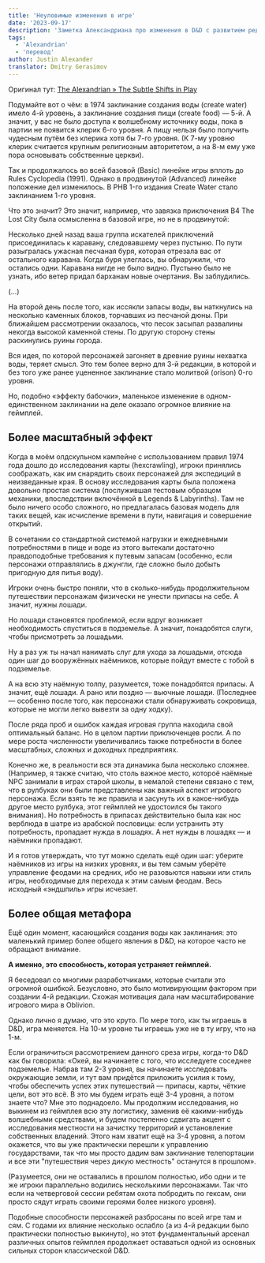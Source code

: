 ```yaml
---
title: 'Неуловимые изменения в игре'
date: '2023-09-17'
description: 'Заметка Александриана про изменения в D&D с развитием редакций #alexandrian #dnd5e #odnd #dnd #5e #difficulty #translate'
tags:
  - 'Alexandrian'
  - 'перевод'
author: Justin Alexander
translator: Dmitry Gerasimov
---
```


Оригинал тут: [The Alexandrian » The Subtle Shifts in Play](https://thealexandrian.net/wordpress/7632/roleplaying-games/the-subtle-shifts-in-play)

Подумайте вот о чём: в 1974 заклинание создания воды (create water) имело 4-й уровень, а заклинание создания пищи (create food) — 5-й. А значит, у вас не было доступа к волшебному источнику воды, пока в партии не появится клерик 6-го уровня. А пищу нельзя было получить чудесным путём без клерика хотя бы 7-го уровня. (К 7-му уровню клерик считается крупным религиозным авторитетом, а на 8-м ему уже пора основывать собственные церкви).

Так и продолжалось во всей базовой (Basic) линейке игры вплоть до Rules Cyclopedia (1991). Однако в продвинутой (Advanced) линейке положение дел изменилось. В PHB 1-го издания Create Water стало заклинанием 1-го уровня.

Что это значит? Это значит, например, что завязка приключения B4 The Lost City была осмысленна в базовой игре, но не в продвинутой:

Несколько дней назад ваша группа искателей приключений присоединилась к каравану, следовавшему через пустыню. По пути разыгралась ужасная песчаная буря, которая отрезала вас от остального каравана. Когда буря улеглась, вы обнаружили, что остались одни. Каравана нигде не было видно. Пустыню было не узнать, ибо ветер придал барханам новые очертания. Вы заблудились.

(…)

На второй день после того, как иссякли запасы воды, вы наткнулись на несколько каменных блоков, торчавших из песчаной дюны. При ближайшем рассмотрении оказалось, что песок засыпал развалины некогда высокой каменной стены. По другую сторону стены раскинулись руины города.

Вся идея, по которой персонажей загоняет в древние руины нехватка воды, теряет смысл. Это тем более верно для 3-й редакции, в которой и без того уже ранее уцененное заклинание стало молитвой (orison) 0-го уровня.

Но, подобно «эффекту бабочки», маленькое изменение в одном-единственном заклинании на деле оказало огромное влияние на геймплей.

## Более масштабный эффект

Когда в моём олдскульном кампейне с использованием правил 1974 года дошло до исследования карты (hexcrawling), игроки принялись соображать, как им снарядить своих персонажей для экспедиций в неизведанные края. В основу исследования карты была положена довольно простая система (послужившая тестовым образцом механики, впоследствии включённой в Legends & Labyrinths). Там не было ничего особо сложного, но предлагалась базовая модель для таких вещей, как исчисление времени в пути, навигация и совершение открытий.

В сочетании со стандартной системой нагрузки и ежедневными потребностями в пище и воде из этого вытекали достаточно правдоподобные требования к путевым запасам (особенно, если персонажи отправлялись в джунгли, где сложно было добыть пригодную для питья воду).

Игроки очень быстро поняли, что в сколько-нибудь продолжительном путешествии персонажам физически не унести припасы на себе. А значит, нужны лошади.

Но лошади становятся проблемой, если вдруг возникает необходимость спуститься в подземелье. А значит, понадобятся слуги, чтобы присмотреть за лошадьми.

Ну а раз уж ты начал нанимать слуг для ухода за лошадьми, отсюда один шаг до вооружённых наёмников, которые пойдут вместе с тобой в подземелье.

А на всю эту наёмную толпу, разумеется, тоже понадобятся припасы. А значит, ещё лошади. А рано или поздно — вьючные лошади. (Последнее — особенно после того, как персонажи стали обнаруживать сокровища, которые не могли легко вывезти за одну ходку).

После ряда проб и ошибок каждая игровая группа находила свой оптимальный баланс. Но в целом партии приключенцев росли. А по мере роста численности увеличивались также потребности в более масштабных, сложных и доходных предприятиях.

Конечно же, в реальности вся эта динамика была несколько сложнее. (Например, я также считаю, что столь важное место, котороё наёмные NPC занимали в играх старой школы, в немалой степени связано с тем, что в рулбуках они были представлены как важный аспект игрового персонажа. Если взять те же правила и засунуть их в какое-нибудь другое место рулбука, этот геймплей не удостоился бы такого внимания). Но потребность в припасах действительно была как нос верблюда в шатре из арабской пословицы: если устранить эту потребность, пропадает нужда в лошадях. А нет нужды в лошадях — и наёмники пропадают.

И я готов утверждать, что тут можно сделать ещё один шаг: уберите наёмников из игры на низких уровнях, и вы тем самым уберёте управление феодами на средних, ибо не разовьются навыки или стиль игры, необходимые для перехода к этим самым феодам. Весь исходный «эндшпиль» игры исчезает.

## Более общая метафора

Ещё один момент, касающийся создания воды как заклинания: это маленький пример более общего явления в D&D, на которое часто не обращают внимание.

**А именно, это способность, которая устраняет геймплей.**

Я беседовал со многими разработчиками, которые считали это огромной ошибкой. Безусловно, это было мотивирующим фактором при создании 4-й редакции. Схожая мотивация дала нам масштабирование игрового мира в Oblivion.

Однако лично я думаю, что это круто. По мере того, как ты играешь в D&D, игра меняется. На 10-м уровне ты играешь уже не в ту игру, что на 1-м.

Если ограничиться рассмотрением данного среза игры, когда-то D&D как бы говорила: «Окей, вы начинаете с того, что исследуете соседнее подземелье. Набрав там 2-3 уровня, вы начинаете исследовать окружающие земли, и тут вам придётся приложить усилия к тому, чтобы обеспечить успех этих путешествий — припасы, карты, чёткие цели, вот это всё. В это мы будем играть ещё 3-4 уровня, а потом знаете что? Мне это поднадоело. Мы продолжим исследования, но выкинем из геймплея всю эту логистику, заменив её какими-нибудь волшебными средствами, и будем постепенно сдвигать акцент с исследования местности на зачистку территорий и установление собственных владений. Этого нам хватит ещё на 3-4 уровня, а потом окажется, что вы уже практически перешли к управлению государствами, так что мы просто дадим вам заклинание телепортации и все эти "путешествия через дикую местность" останутся в прошлом».

(Разумеется, они не оставались в прошлом полностью, ибо одни и те же игроки параллельно водились несколькими персонажами. Так что если на четверговой сессии ребятам охота побродить по гексам, они просто сядут играть своими героями более низкого уровня).

Подобные способности персонажей разбросаны по всей игре там и сям. С годами их влияние несколько ослабло (а из 4-й редакции было практически полностью выкинуто), но этот фундаментальный арсенал различных опытов геймплея продолжает оставаться одной из основных сильных сторон классической D&D.
